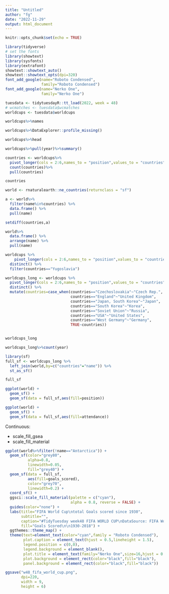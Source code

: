 ```yaml
---
title: "Untitled"
author: "fg"
date: "2022-11-29"
output: html_document
---
```


```r
knitr::opts_chunk$set(echo = TRUE)
```


```r
library(tidyverse)
# set the fonts
library(showtext)
library(sysfonts)
library(extrafont)
showtext::showtext_auto()
showtext::showtext_opts(dpi=320)
font_add_google(name="Roboto Condensed",
                family="Roboto Condensed")  
font_add_google(name="Nerko One",
                family="Nerko One")
```


```r
tuesdata <- tidytuesdayR::tt_load(2022, week = 48)
# wcmatches <- tuesdata$wcmatches
worldcups <- tuesdata$worldcups
```



```r
worldcups%>%names
```

```r
worldcups%>%DataExplorer::profile_missing()
```

```r
worldcups%>%head
```


```r
worldcups%>%pull(year)%>%summary()
```

```r
countries <- worldcups%>%
  pivot_longer(cols = 2:6,names_to = "position",values_to = "countries") %>%
  count(countries)%>%
  pull(countries)

countries
```

```r
world <- rnaturalearth::ne_countries(returnclass = "sf")

a <- world%>%
  filter(name%in%countries) %>%
  data.frame() %>%
  pull(name)

setdiff(countries,a)
```
```r
world%>%
  data.frame() %>%
  arrange(name) %>%
  pull(name) 
```

```r
worldcups %>%
    pivot_longer(cols = 2:6,names_to = "position",values_to = "countries")%>%
  distinct() %>%
  filter(countries=="Yugoslavia")
```



```r
worldcups_long <- worldcups %>%
  pivot_longer(cols = 2:6,names_to = "position",values_to = "countries")%>%
  distinct() %>%
  mutate(countries=case_when(countries=="Czechoslovakia"~"Czech Rep.",
                             countries=="England"~"United Kingdom",
                             countries=="Japan, South Korea"~"Japan",
                             countries=="South Korea"~"Korea",
                             countries=="Soviet Union"~"Russia",
                             countries=="USA"~"United States",
                             countries=="West Germany"~"Germany",
                             TRUE~countries))


worldcups_long
```


```r
worldcups_long%>%count(year)
```


```r
library(sf)
full_sf <- worldcups_long %>%
  left_join(world,by=c("countries"="name")) %>%
  st_as_sf() 

full_sf
```


```r
ggplot(world) +
  geom_sf() +
  geom_sf(data = full_sf,aes(fill=position))
```

```r
ggplot(world) +
  geom_sf() +
  geom_sf(data = full_sf,aes(fill=attendance))
```



Continuous:

- scale_fill_gsea
- scale_fill_material

```r
ggplot(world%>%filter(!name=="Antarctica")) +
  geom_sf(color="grey80",
          alpha=0.8,
          linewidth=0.05,
          fill="grey40") +
  geom_sf(data = full_sf,
          aes(fill=goals_scored),
          color="grey70",
          linewidth=0.2) +
  coord_sf() +
  ggsci::scale_fill_material(palette = c("cyan"), 
                             alpha = 0.8, reverse = FALSE) +
  guides(color="none") +
  labs(title="FIFA World Cup\ntotal Goals scored since 1930",
       subtitle="",
       caption="#TidyTuesday week48 FIFA WORLD CUP\nDataSource: FIFA World Cup | DataViz: Federica Gazzelloni",
       fill="Goals Scored\n\n1930-2018") +
  ggthemes::theme_map() +
  theme(text=element_text(color="cyan",family = "Roboto Condensed"),
        plot.caption = element_text(hjust = 0.5,lineheight = 1.5),
        legend.position = c(0,0),
        legend.background = element_blank(),
        plot.title = element_text(family="Nerko One",size=16,hjust = 0.5),
        plot.background = element_rect(color="black",fill="black"),
        panel.background = element_rect(color="black",fill="black"))
```


```r
ggsave("w48_fifa_world_cup.png",
       dpi=220,
       width = 9,
       height = 6)
```




